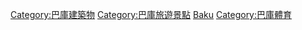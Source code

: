 [[Category:巴庫建築物|Category:巴庫建築物]]
[[Category:巴庫旅遊景點|Category:巴庫旅遊景點]]
[[Category:亞塞拜然體育場地|Baku]]
[[Category:巴庫體育|Category:巴庫體育]]